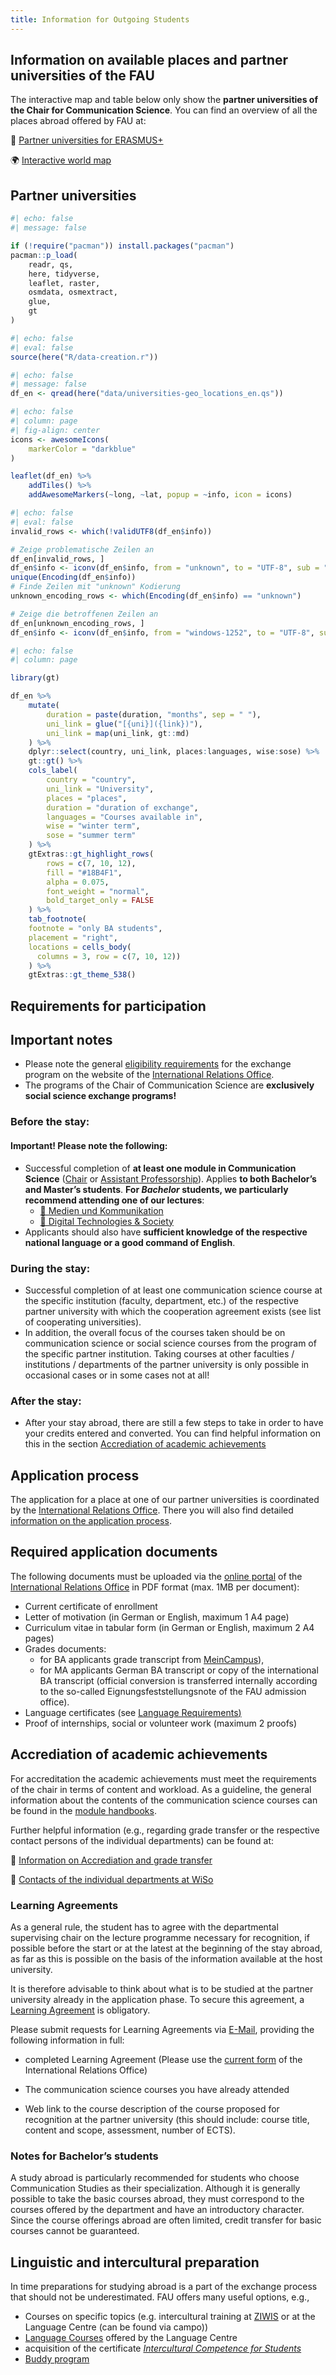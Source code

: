 ```yaml
---
title: Information for Outgoing Students
---
```


::: callout-note
## Information on available places and partner universities of the FAU

The interactive map and table below only show the **partner universities of the Chair for Communication Science**. You can find an overview of all the places abroad offered by FAU at:

🔗 [Partner universities for ERASMUS+](https://www.fau.de/education/international/wege-ins-ausland/studieren-im-ausland/erasmus-studium/erasmus-partnerhochschulen/) 

🌍 [Interactive world map](https://www.fau.eu/education/international/going-abroad/studying-abroad/)
:::

## Partner universities

```r
#| echo: false
#| message: false

if (!require("pacman")) install.packages("pacman")
pacman::p_load(
    readr, qs,
    here, tidyverse, 
    leaflet, raster, 
    osmdata, osmextract,
    glue,
    gt
)
```

```r
#| echo: false
#| eval: false
source(here("R/data-creation.r"))
```

```r
#| echo: false
#| message: false
df_en <- qread(here("data/universities-geo_locations_en.qs"))
```

```r
#| echo: false
#| column: page
#| fig-align: center
icons <- awesomeIcons(
    markerColor = "darkblue"
)

leaflet(df_en) %>%
    addTiles() %>% 
    addAwesomeMarkers(~long, ~lat, popup = ~info, icon = icons) 
```

```r
#| echo: false
#| eval: false
invalid_rows <- which(!validUTF8(df_en$info))

# Zeige problematische Zeilen an
df_en[invalid_rows, ]
df_en$info <- iconv(df_en$info, from = "unknown", to = "UTF-8", sub = "byte")
unique(Encoding(df_en$info))
# Finde Zeilen mit "unknown" Kodierung
unknown_encoding_rows <- which(Encoding(df_en$info) == "unknown")

# Zeige die betroffenen Zeilen an
df_en[unknown_encoding_rows, ]
df_en$info <- iconv(df_en$info, from = "windows-1252", to = "UTF-8", sub = "byte")
```

```r
#| echo: false
#| column: page

library(gt)

df_en %>%
    mutate(
        duration = paste(duration, "months", sep = " "),
        uni_link = glue("[{uni}]({link})"),
        uni_link = map(uni_link, gt::md)
    ) %>% 
    dplyr::select(country, uni_link, places:languages, wise:sose) %>% 
    gt::gt() %>% 
    cols_label(
        country = "country",
        uni_link = "University", 
        places = "places",
        duration = "duration of exchange",
        languages = "Courses available in",
        wise = "winter term",
        sose = "summer term"
    ) %>% 
    gtExtras::gt_highlight_rows(
        rows = c(7, 10, 12),
        fill = "#18B4F1", 
        alpha = 0.075,
        font_weight = "normal",
        bold_target_only = FALSE
    ) %>%
    tab_footnote(
    footnote = "only BA students",
    placement = "right", 
    locations = cells_body(
      columns = 3, row = c(7, 10, 12))
    ) %>% 
    gtExtras::gt_theme_538()

```

## Requirements for participation

::: callout-important
## Important notes

-   Please note the general [eligibility requirements](https://ib.wiso.fau.de/en/outgo/application/) for the exchange program on the website of the [International Relations Office](https://ib.wiso.fau.de/en/).
-   The programs of the Chair of Communication Science are **exclusively social science exchange programs!**\
:::

### Before the stay:

::: callout-warning
#### Important! Please note the following:

-   Successful completion of **at least one module in Communication Science** ([Chair](https://www.commsci.rw.fau.eu/teaching/) or [Assistant Professorship](https://www.kommunikationswissenschaft.rw.fau.de/lehre/)). Applies **to both Bachelor's and Master's students**. **For *Bachelor* students, we particularly recommend attending one of our lectures**:
    -   [📖 Medien und Kommunikation](https://www.kowi.rw.fau.de/lehre/bachelor/medien-und-kommunikation/)
    -   [📖 Digital Technologies & Society](https://www.kowi.rw.fau.de/lehre/bachelor/digital-technologies-and-society/)
-   Applicants should also have **sufficient knowledge of the respective national language or a good command of English**.
:::

### During the stay:

-   Successful completion of at least one communication science course at the specific institution (faculty, department, etc.) of the respective partner university with which the cooperation agreement exists (see list of cooperating universities).
-   In addition, the overall focus of the courses taken should be on communication science or social science courses from the program of the specific partner institution. Taking courses at other faculties / institutions / departments of the partner university is only possible in occasional cases or in some cases not at all!

### After the stay:

-   After your stay abroad, there are still a few steps to take in order to have your credits entered and converted. You can find helpful information on this in the section [Accrediation of academic achievements]

## Application process

The application for a place at one of our partner universities is coordinated by the [International Relations Office](https://ib.wiso.fau.de/en/). There you will also find detailed [information on the application process](https://ib.wiso.fau.de/en/outgo/application/).

::: callout-note
## Required application documents

<!-- FIXED Auflistung Bewerbungsunterlagen (z.B. Notenauszug, CV, Motivationsschreiben) und Bewerbungsfrist für „Erste-Runde“ Bewerbungen für Aufenthalte im Wintersemester und Sommersemester sowie für eventuelle Restplätze (dann vorwiegend für Sommersemester). Empfehlung für die fachinterne Bewerbungsfrist ist Mitte Dezember. Kommentar zum Hintergrund für Sie (nicht für Studierende): die Frist für Meldung (sog. „Nominierung“) an S-International ist aktuell Mitte Februar und wird möglicherweise in den kommenden Jahren auf Mitte Januar vorverlegt aufgrund der frühen Mittelanfragefrist bei der Nationalen Erasmus Agentur. -->

The following documents must be uploaded via the [online portal](https://ib.wiso.fau.de/outgo/bewerbung/bewerbungsformular-outgoing/) of the [International Relations Office](https://ib.wiso.fau.de/en/) in PDF format (max. 1MB per document):

-   Current certificate of enrollment
-   Letter of motivation (in German or English, maximum 1 A4 page)
-   Curriculum vitae in tabular form (in German or English, maximum 2 A4 pages)
-   Grades documents:
    -   for BA applicants grade transcript from [MeinCampus](https://www.campus.uni-erlangen.de/qisserver/pages/cs/sys/portal/hisinoneStartPage.faces)),
    -   for MA applicants German BA transcript or copy of the international BA transcript (official conversion is transferred internally according to the so-called Eignungsfeststellungsnote of the FAU admission office).
-   Language certificates (see [[Language Requirements]{.underline}](https://ib.wiso.fau.de/en/outgo/preparations/language-skills-tests/)[)]{.underline}
-   Proof of internships, social or volunteer work (maximum 2 proofs)
:::

## Accrediation of academic achievements

For accreditation the academic achievements must meet the requirements of the chair in terms of content and workload. As a guideline, the general information about the contents of the communication science courses can be found in the [module handbooks](https://www.wiso.rw.fau.eu/study/current-students/module-handbooks/).

Further helpful information (e.g., regarding grade transfer or the respective contact persons of the individual departments) can be found at:

🔗 [Information on Accrediation and grade transfer](https://ib.wiso.fau.de/en/outgo/nach-dem-aufenthalt/accreditation-grade-transfer/)

🔗 [Contacts of the individual departments at WiSo](https://ib.wiso.fau.de/outgo/nach-dem-aufenthalt/ansprechpartner-anerkennung-wiso/)

### Learning Agreements

<!-- FIXME Angabe zuständige/r Erasmus Departmentkoordinator/in -->

<!-- FIXME Angabe Unterschriftsbefugte/r für Learning Agreement for Studies (DLA) -->

<!-- FIXME Beschreibung des Prozesses der Anerkennung von Leistungen aus dem Ausland (oder Verlinkung auf dementsprechende Webseite der Fakultät) und Benennung Anerkennungsbeauftragte/r -->

<!-- FIXME Benennung von Beschwerdestelle (ggf .Departmentleitung) bei Kritik an Auswahl oder Anerkennungsprozess, ergänzende Verlinkung hierher: https://www.fau.de/fau/willkommen-an-der-fau/internationalisierung/erasmus/#collapse_35  -->

As a general rule, the student has to agree with the departmental supervising chair on the lecture programme necessary for recognition, if possible before the start or at the latest at the beginning of the stay abroad, as far as this is possible on the basis of the information available at the host university.

It is therefore advisable to think about what is to be studied at the partner university already in the application phase. To secure this agreement, a [Learning Agreement](https://ib.wiso.fau.de/en/outgo/preparations/learning-agreements/) is obligatory.

Please submit requests for Learning Agreements via [E-Mail](mailto:christoph.adrian@fau.de?subject=Learning%20Agreement), providing the following information in full:

-   completed Learning Agreement (Please use the [current form](https://ib.wiso.fau.de/en/outgo/preparations/learning-agreements/) of the International Relations Office)

-   The communication science courses you have already attended

-   Web link to the course description of the course proposed for recognition at the partner university (this should include: course title, content and scope, assessment, number of ECTS).

### Notes for Bachelor's students

A study abroad is particularly recommended for students who choose Communication Studies as their specialization. Although it is generally possible to take the basic courses abroad, they must correspond to the courses offered by the department and have an introductory character. Since the course offerings abroad are often limited, credit transfer for basic courses cannot be guaranteed.

```{=html}
<!-- TODO Check infos for: Praxisaufenthalte Studierende Erasmus (Optional) --\> 

<!-- TODO Specifically for: Outgoing (kein Muss, aber herzliche Bitte, dies bekannt zu machen) -->
```

<!-- FIXME Hinweis, dass Praxisaufenthalte eine Alternative sein können zu einem Semesteraufenthalt zu Studienzwecken, da sie auch kürzer möglich sind und die sog. „Employability“ steigern; und Verlinkung: https://www.fau.de/education/international/wege-ins-ausland/praxisaufenthalt-im-ausland/  -->

<!-- FIXME Hinweis: unter bestimmten Voraussetzungen kann man Erasmus Praktikums-Stipendien für Praktika und praktische Teile von Abschlussarbeiten beantragen, Verlinkung: https://www.fau.de/education/international/wege-ins-ausland/praxisaufenthalt-im-ausland/erasmus-praktika/  -->

<!-- FIXME Nennung Unterschriftbefugte/r Learning agreement for Traineeship, und auch ggf., wenn vorhanden, Praktikumsamt oder Berater/in -->

<!-- FIXME Infos über potentielle Anerkennung als Praxis-Modul, Abschlussarbeit oder als Soft skills, falls zutreffend bzw. in Prüfungsordnung vorgesehen -->

## Linguistic and intercultural preparation

<!-- TODO Specifically for: Sprachliche und interkulturelle Vorbereitung (Optional aber sehr wünschenswert) -->

<!-- FIXED Hinweis auf Wichtigkeit und Nützlichkeit der rechtzeitigen Vorbereitung auf den Auslandsaufenthalt und die Optionen, die die FAU dafür beitet, z.B. Hinweis auf Kurse Schlüsselqualifikationen (Interkulturelle Trainings z.B. des Ziwis oder auch im Sprachenzentrum (über campo auffindbar) https://www.ziwis.fau.de/lehre/schluesselqualifikationen/#collapse_1  -->

<!-- FIXED Hinweis auf Sprachkurse Sprachenzentrum: https://sz.fau.de/sprachkurse/  -->

<!-- FIXED Hinweis auf Erwerb Zertifikat Interkulturelle Kompetenz für Studierende: https://www.ziwis.fau.de/zertifikat-interkulturelle-kompetenz-fuer-studierende-zertifikationsprogamm/  -->

<!-- FIXED Verlinkung zu Buddy Programm: https://www.fau.de/education/international/aus-dem-ausland-an-die-fau/willkommensangebote-fuer-internationale-studierende/buddy-programm/  -->

In time preparations for studying abroad is a part of the exchange process that should not be underestimated. FAU offers many useful options, e.g.,

-   Courses on specific topics (e.g. intercultural training at [ZIWIS]((https://www.ziwis.fau.eu/home/courses/key-qualifications/)) or at the Language Centre (can be found via campo))
-   [Language Courses](https://sz.fau.eu/courses/) offered by the Language Centre
-   acquisition of the certificate [*Intercultural Competence for Students*](https://www.ziwis.fau.de/zertifikat-interkulturelle-kompetenz-fuer-studierende-zertifikationsprogamm/)
-   [Buddy program](https://www.fau.de/education/international/aus-dem-ausland-an-die-fau/willkommensangebote-fuer-internationale-studierende/buddy-programm/)

#